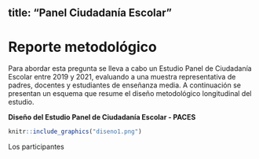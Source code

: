 
title: "Panel Ciudadanía Escolar"
---
# Reporte metodológico {-}

Para abordar esta pregunta se lleva a cabo un Estudio Panel de Ciudadanía Escolar entre 2019 y 2021, evaluando a una muestra representativa de padres, docentes y estudiantes de enseñanza media.  A continuación se presentan un esquema que resume el diseño metodológico longitudinal del estudio.

**Diseño del Estudio Panel de Ciudadanía Escolar - PACES**
```r
knitr::include_graphics("diseno1.png")
```
Los participantes 
<!--stackedit_data:
eyJoaXN0b3J5IjpbLTE5Mzk3MTMxMzksLTE5Mzk3MTMxMzksMj
MwOTUxNDQ5LC0xMDM2Njc5MTc3LC0yMzg2OTQxMDQsLTE2NDMy
OTA5NjYsLTQyMzMyMDk5LC0xNjQzMjkwOTY2LC04ODIzMTY1OD
UsLTExOTk0NTIwOTldfQ==
-->